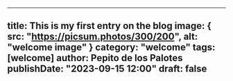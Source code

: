 ---

title: This is my first entry on the blog
image: {
    src: "https://picsum.photos/300/200",
    alt: "welcome image"
}
category: "welcome"
tags: [welcome]
author: Pepito de los Palotes
publishDate: "2023-09-15 12:00"
draft: false
---
